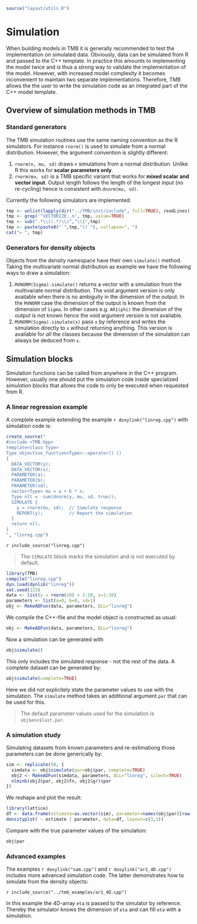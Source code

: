 ```r
source("layout/utils.R")
```

Simulation {#Simulation}
==========

When building models in TMB it is generally recommended to test the
implementation on simulated data. Obviously, data can be simulated
from R and passed to the C++ template. In practice this amounts to
implementing the model twice and is thus a strong way to validate the
implementation of the model.  However, with increased model complexity
it becomes inconvenient to maintain two separate
implementations. Therefore, TMB allows the the user to write the
simulation code as an integrated part of the C++ model template.


## Overview of simulation methods in TMB

### Standard generators

The TMB simulation routines use the same naming convention as the R
simulators. For instance `rnorm()` is used to simulate from a normal
distribution. However, the argument convention is slightly
different:

1. `rnorm(n, mu, sd)` draws `n` simulations from a normal
   distribution. Unlike R this works for **scalar parameters only**.
2. `rnorm(mu, sd)` is a TMB specific variant that works for
   **mixed scalar and vector input**. Output length follows the length of the
   longest input (no re-cycling) hence is consistent with `dnorm(mu, sd)`.

Currently the following simulators are implemented:

```r
tmp <- unlist(lapply(dir("../TMB/inst/include", full=TRUE), readLines))
tmp <- grep('^VECTORIZE._n', tmp, value=TRUE)
tmp <- sub(".*\\((.*)\\)","\\1",tmp)
tmp <- paste(paste0("`",tmp,"()`"), collapse=", ")
cat("> ", tmp)
```

### Generators for density objects

Objects from the density namespace have their own `simulate()`
method. Taking the multivariate normal distribution as example we have
the following ways to draw a simulation:

1. `MVNORM(Sigma).simulate()` returns a vector with a simulation from
   the multivariate normal distribution. The void argument version is
   only available when there is no ambiguity in the dimension of the
   output. In the `MVNORM` case the dimension of the output is known
   from the dimension of `Sigma`. In other cases e.g. `AR1(phi)` the
   dimension of the output is not known hence the void argument
   version is not available.
2. `MVNORM(Sigma).simulate(x)` pass `x` by reference and writes the
   simulation directly to `x` without returning anything. This version
   is available for *all* the classes because the dimension of the
   simulation can always be deduced from `x`.

## Simulation blocks

Simulation functions can be called from anywhere in the C++
program. However, usually one should put the simulation code inside
specialized *simulation blocks* that allows the code to only be
executed when requested from R.

### A linear regression example

A complete example extending the example `r doxylink("linreg.cpp")`
with simulation code is:

```r
create_source("
#include <TMB.hpp>
template<class Type>
Type objective_function<Type>::operator() ()
{
  DATA_VECTOR(y);
  DATA_VECTOR(x);
  PARAMETER(a);
  PARAMETER(b);
  PARAMETER(sd);
  vector<Type> mu = a + b * x;
  Type nll = -sum(dnorm(y, mu, sd, true));
  SIMULATE {
    y = rnorm(mu, sd);  // Simulate response
    REPORT(y);          // Report the simulation
  }
  return nll;
}
", "linreg.cpp")
```

`r include_source("linreg.cpp")`

> The `SIMULATE` block marks the simulation and is not executed by default.

```r
library(TMB)
compile("linreg.cpp")
dyn.load(dynlib("linreg"))
set.seed(123)
data <- list(y = rnorm(10) + 1:10, x=1:10)
parameters <- list(a=0, b=0, sd=1)
obj <- MakeADFun(data, parameters, DLL="linreg")
```

We compile the C++-file and the model object is constructed as usual:

```r
obj <- MakeADFun(data, parameters, DLL="linreg")
```

Now a simulation can be generated with

```r
obj$simulate()
```

This only includes the simulated response - not the rest of the
data. A complete dataset can be generated by:

```r
obj$simulate(complete=TRUE)
```

Here we did not explicitely state the parameter values to use with the
simulation. The `simulate` method takes an additional argument `par`
that can be used for this.

> The default parameter values used for the simulation is
> `obj$env$last.par`.

### A simulation study

Simulating datasets from known parameters and re-estimationg those
parameters can be done generically by:

```r
sim <- replicate(50, {
  simdata <- obj$simulate(par=obj$par, complete=TRUE)
  obj2 <- MakeADFun(simdata, parameters, DLL="linreg", silent=TRUE)
  nlminb(obj2$par, obj2$fn, obj2$gr)$par
})
```

We reshape and plot the result:

```r
library(lattice)
df <- data.frame(estimate=as.vector(sim), parameter=names(obj$par)[row(sim)])
densityplot( ~ estimate | parameter, data=df, layout=c(3,1))
```

Compare with the true parameter values of the simulation:

```r
obj$par
```

### Advanced examples

The examples `r doxylink("sam.cpp")` and `r doxylink("ar1_4D.cpp")`
includes more advanced simulation code. The latter demonstrates how to
simulate from the density objects:

`r include_source("../tmb_examples/ar1_4D.cpp")`

In this example the 4D-array `eta` is passed to the simulator by
reference. Thereby the simulator knows the dimension of `eta` and can
fill `eta` with a simulation.
